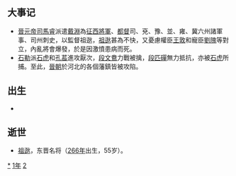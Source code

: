 {{yearTOC|321|成汉'''[[玉衡|玉衡]]十一年'''；前赵'''[[光初|光初]]四年'''；东晋'''[[大兴_(晋元帝)|大兴]]四年'''；前凉'''[[建兴_(晋愍帝)|建兴]]九年'''}}

== 大事记 ==
*[[晉元帝|晉元帝]][[司馬睿|司馬睿]]派遣[[戴淵|戴淵]]為[[征西將軍|征西將軍]]、[[都督|都督]]司、兗、豫、並、雍、冀六州諸軍事、司州刺史，以監督祖逖，[[祖逖|祖逖]]甚為不快，又憂慮權臣[[王敦|王敦]]和寵臣[[劉隗|劉隗]]等對立，內亂將會爆發，於是因激憤患病而死。
*[[石勒|石勒]]派[[石虎|石虎]]和[[孔萇|孔萇]]進攻厭次，[[段文鴦|段文鴦]]力戰被擒，[[段匹磾|段匹磾]]無力抵抗，亦被[[石虎|石虎]]所捕。至此，[[晉朝|晉朝]]於河北的各個藩鎮皆被攻陷。

== 出生 ==
*

== 逝世 ==
{{Wikisource year mention}}
*[[祖逖|祖逖]]，东晋名将（[[266年|266年]]出生，55岁）。

[[Category:321年|*]]
[[Category:320年代|1年]]
[[Category:4世纪各年|2]]